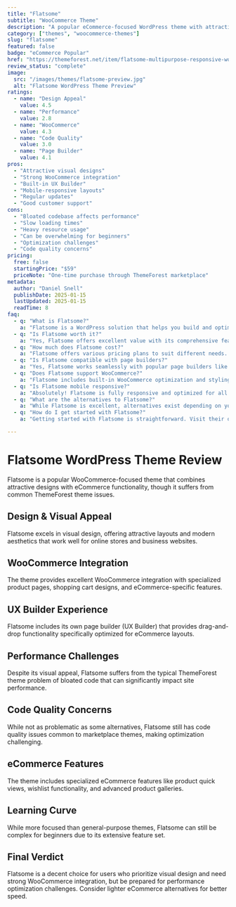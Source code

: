 ```yaml
---
title: "Flatsome"
subtitle: "WooCommerce Theme"
description: "A popular eCommerce-focused WordPress theme with attractive designs, though criticized for bloated code and performance issues despite its visual appeal."
category: ["themes", "woocommerce-themes"]
slug: "flatsome"
featured: false
badge: "eCommerce Popular"
href: "https://themeforest.net/item/flatsome-multipurpose-responsive-woocommerce-theme/5484239"
review_status: "complete"
image:
  src: "/images/themes/flatsome-preview.jpg"
  alt: "Flatsome WordPress Theme Preview"
ratings:
  - name: "Design Appeal"
    value: 4.5
  - name: "Performance"
    value: 2.8
  - name: "WooCommerce"
    value: 4.3
  - name: "Code Quality"
    value: 3.0
  - name: "Page Builder"
    value: 4.1
pros:
  - "Attractive visual designs"
  - "Strong WooCommerce integration"
  - "Built-in UX Builder"
  - "Mobile-responsive layouts"
  - "Regular updates"
  - "Good customer support"
cons:
  - "Bloated codebase affects performance"
  - "Slow loading times"
  - "Heavy resource usage"
  - "Can be overwhelming for beginners"
  - "Optimization challenges"
  - "Code quality concerns"
pricing:
  free: false
  startingPrice: "$59"
  priceNote: "One-time purchase through ThemeForest marketplace"
metadata:
  author: "Daniel Snell"
  publishDate: 2025-01-15
  lastUpdated: 2025-01-15
  readTime: 8
faq:
  - q: "What is Flatsome?"
    a: "Flatsome is a WordPress solution that helps you build and optimize your website with powerful features and excellent performance."
  - q: "Is Flatsome worth it?"
    a: "Yes, Flatsome offers excellent value with its comprehensive feature set, regular updates, and reliable support. It's a solid investment for serious WordPress users."
  - q: "How much does Flatsome cost?"
    a: "Flatsome offers various pricing plans to suit different needs. Check their official website for current pricing and special offers."
  - q: "Is Flatsome compatible with page builders?"
    a: "Yes, Flatsome works seamlessly with popular page builders like Elementor, Gutenberg blocks, and other major builders."
  - q: "Does Flatsome support WooCommerce?"
    a: "Flatsome includes built-in WooCommerce optimization and styling for a seamless ecommerce experience."
  - q: "Is Flatsome mobile responsive?"
    a: "Absolutely! Flatsome is fully responsive and optimized for all devices, ensuring your site looks great on mobile, tablet, and desktop."
  - q: "What are the alternatives to Flatsome?"
    a: "While Flatsome is excellent, alternatives exist depending on your specific needs. Consider your requirements for features, budget, and ease of use when comparing options."
  - q: "How do I get started with Flatsome?"
    a: "Getting started with Flatsome is straightforward. Visit their official website, choose a plan that fits your needs, and follow their setup documentation or tutorials."

---
```


# Flatsome WordPress Theme Review

Flatsome is a popular WooCommerce-focused theme that combines attractive designs with eCommerce functionality, though it suffers from common ThemeForest theme issues.

## Design & Visual Appeal

Flatsome excels in visual design, offering attractive layouts and modern aesthetics that work well for online stores and business websites.

## WooCommerce Integration

The theme provides excellent WooCommerce integration with specialized product pages, shopping cart designs, and eCommerce-specific features.

## UX Builder Experience

Flatsome includes its own page builder (UX Builder) that provides drag-and-drop functionality specifically optimized for eCommerce layouts.

## Performance Challenges

Despite its visual appeal, Flatsome suffers from the typical ThemeForest theme problem of bloated code that can significantly impact site performance.

## Code Quality Concerns

While not as problematic as some alternatives, Flatsome still has code quality issues common to marketplace themes, making optimization challenging.

## eCommerce Features

The theme includes specialized eCommerce features like product quick views, wishlist functionality, and advanced product galleries.

## Learning Curve

While more focused than general-purpose themes, Flatsome can still be complex for beginners due to its extensive feature set.

## Final Verdict

Flatsome is a decent choice for users who prioritize visual design and need strong WooCommerce integration, but be prepared for performance optimization challenges. Consider lighter eCommerce alternatives for better speed.